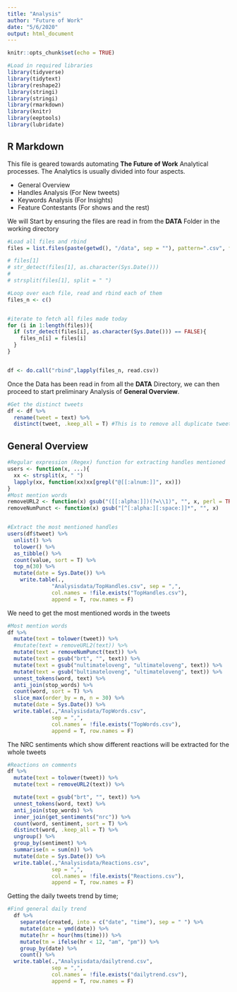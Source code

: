```yaml
---
title: "Analysis"
author: "Future of Work"
date: "5/6/2020"
output: html_document
---
```


```r
knitr::opts_chunk$set(echo = TRUE)
```

```r
#Load in required libraries
library(tidyverse)
library(tidytext)
library(reshape2)
library(stringi)
library(stringi)
library(rmarkdown)
library(knitr)
library(eeptools)
library(lubridate)
```

## R Markdown

This file is geared towards automating **The Future of Work** Analytical processes. The Analytics is usually divided into four aspects.

* General Overview
* Handles Analysis (For New tweets)
* Keywords Analysis (For Insights)
* Feature Contestants (For shows and the rest)

We will Start by ensuring the files are read in from the **DATA** Folder in the working directory
```r
#Load all files and rbind
files = list.files(paste(getwd(), "/data", sep = ""), pattern=".csv", full.names=T)

# files[1]
# str_detect(files[1], as.character(Sys.Date()))
# 
# strsplit(files[1], split = " ")

#Loop over each file, read and rbind each of them
files_n <- c()


#iterate to fetch all files made today
for (i in 1:length(files)){
  if (str_detect(files[i], as.character(Sys.Date())) == FALSE){
    files_n[i] = files[i]
  }
}


df <- do.call("rbind",lapply(files_n, read.csv))


```
Once the Data has been read in from all the **DATA** Directory, we can then proceed to start preliminary Analysis of **General Overview**.



```r
#Get the distinct tweets
df <- df %>% 
  rename(tweet = text) %>% 
  distinct(tweet, .keep_all = T) #This is to remove all duplicate tweets
```


## General Overview

```r
#Regular expression (Regex) function for extracting handles mentioned
users <- function(x, ...){
  xx <- strsplit(x, " ")
  lapply(xx, function(xx)xx[grepl("@[[:alnum:]]", xx)])
}
#Most mention words
removeURL2 <- function(x) gsub("([[:alpha:]])(?=\\1)", "", x, perl = TRUE)
removeNumPunct <- function(x) gsub("[^[:alpha:][:space:]]*", "", x)


#Extract the most mentioned handles
users(df$tweet) %>% 
  unlist() %>%
  tolower() %>% 
  as_tibble() %>% 
  count(value, sort = T) %>% 
  top_n(30) %>% 
  mutate(date = Sys.Date()) %>% 
    write.table(.,
              "Analysisdata/TopHandles.csv", sep = ",",
              col.names = !file.exists("TopHandles.csv"),
              append = T, row.names = F)
```

We need to get the most mentioned words in the tweets
```r
#Most mention words
df %>% 
  mutate(text = tolower(tweet)) %>% 
  #mutate(text = removeURL2(text)) %>% 
  mutate(text = removeNumPunct(text)) %>% 
  mutate(text = gsub("brt", "", text)) %>% 
  mutate(text = gsub("nultimateloveng", "ultimateloveng", text)) %>% 
  mutate(text = gsub("bultimateloveng", "ultimateloveng", text)) %>%
  unnest_tokens(word, text) %>% 
  anti_join(stop_words) %>% 
  count(word, sort = T) %>% 
  slice_max(order_by = n, n = 30) %>% 
  mutate(date = Sys.Date()) %>% 
  write.table(.,"Analysisdata/TopWords.csv", 
              sep = ",",
              col.names = !file.exists("TopWords.csv"),
              append = T, row.names = F)

```

The NRC sentiments which show different reactions will be extracted for the whole tweets
```r
#Reactions on comments
df %>% 
  mutate(text = tolower(tweet)) %>% 
  mutate(text = removeURL2(text)) %>% 

  mutate(text = gsub("brt", "", text)) %>% 
  unnest_tokens(word, text) %>% 
  anti_join(stop_words) %>% 
  inner_join(get_sentiments("nrc")) %>% 
  count(word, sentiment, sort = T) %>% 
  distinct(word, .keep_all = T) %>% 
  ungroup() %>% 
  group_by(sentiment) %>% 
  summarise(n = sum(n)) %>% 
  mutate(date = Sys.Date()) %>% 
  write.table(.,"Analysisdata/Reactions.csv", 
              sep = ",",
              col.names = !file.exists("Reactions.csv"),
              append = T, row.names = F)

```

Getting the daily tweets trend by time; 
```r
#Find general daily trend
  df %>% 
    separate(created, into = c("date", "time"), sep = " ") %>% 
    mutate(date = ymd(date)) %>% 
    mutate(hr = hour(hms(time))) %>% 
    mutate(tm = ifelse(hr < 12, "am", "pm")) %>%
    group_by(date) %>%
    count() %>%
  write.table(.,"Analysisdata/dailytrend.csv", 
              sep = ",",
              col.names = !file.exists("dailytrend.csv"),
              append = T, row.names = F)
```

<!-- Getting the hourly trend to see which time of the day people tweeted the most; -->
<!-- ```{r} -->
<!-- #Find hrly trend -->
<!-- #am pm  -->
<!-- df %>%  -->
<!--     separate(date, into = c("date", "time"), sep = " ") %>%  -->
<!--     mutate(date = ymd(date)) %>%  -->
<!--     mutate(hr = hour(hms(time))) %>%  -->
<!--     mutate(tm = ifelse(hr < 12, "am", "pm")) %>% -->
<!--     unite(time, hr, tm, sep = " ") %>%  -->
<!--   group_by(time) %>%  -->
<!--   count() %>%  -->
<!--     write.csv("Analysis Files\\hr_trend.csv") -->

<!-- ``` -->

<!-- Getting the day of the week people tweeted the most; -->
<!-- ```{r} -->
<!-- #Week day trend -->
<!-- df %>%  -->
<!-- separate(date, into = c("date", "time"), sep = " ") %>%  -->
<!--   mutate(date = ymd(date)) %>%  -->
<!--   mutate(day = weekdays(date)) %>%  -->
<!--   group_by( day) %>%  -->
<!--   count() %>% -->
<!--   write.csv("Analysis Files\\day_tweets.csv") -->
<!-- ``` -->
<!-- Getting the overall bing trend for all tweets; -->
<!-- ```{r} -->
<!-- #Overall bing trend  -->
<!-- df %>% -->
<!--   mutate(tweet = removeURL2(tweet)) %>%  -->
<!--   mutate(tweet = removeNumPunct(tweet)) %>%  -->
<!--   mutate(tweet = tolower(tweet)) %>%  -->
<!--   mutate(tweet = gsub("wil", "", tweet)) %>%  -->
<!--   mutate(tweet = gsub("ben", "", tweet)) %>%  -->
<!--   mutate(tweet = gsub("al", "", tweet)) %>%  -->
<!--   mutate(tweet = gsub("ned", "", tweet)) %>%  -->
<!--   unnest_tokens(word, tweet) %>%  -->
<!--   anti_join(stop_words) %>%  -->
<!--   inner_join(get_sentiments("bing")) %>%  -->
<!--   separate(date, into = c("date", "time"), sep = " ") %>%  -->
<!--   group_by(sentiment, date) %>%  -->
<!--   count() %>% -->
<!--   write.csv("Analysis Files\\bing_trend.csv") -->

<!-- ``` -->


